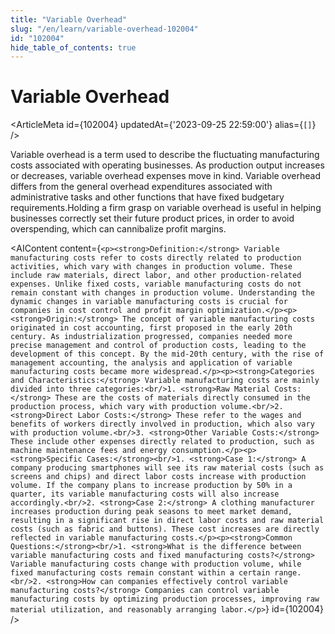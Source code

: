 ```yaml
---
title: "Variable Overhead"
slug: "/en/learn/variable-overhead-102004"
id: "102004"
hide_table_of_contents: true
---
```



# Variable Overhead

<ArticleMeta id={102004} updatedAt={'2023-09-25 22:59:00'} alias={`[]`} />
<div className='border-solid border-b border-t-0 my-4 border-[var(--ifm-color-gray-300)]' />

Variable overhead is a term used to describe the fluctuating manufacturing costs associated with operating businesses. As production output increases or decreases, variable overhead expenses move in kind. Variable overhead differs from the general overhead expenditures associated with administrative tasks and other functions that have fixed budgetary requirements.Holding a firm grasp on variable overhead is useful in helping businesses correctly set their future product prices, in order to avoid overspending, which can cannibalize profit margins.

<AIContent content={`<p><strong>Definition:</strong> Variable manufacturing costs refer to costs directly related to production activities, which vary with changes in production volume. These include raw materials, direct labor, and other production-related expenses. Unlike fixed costs, variable manufacturing costs do not remain constant with changes in production volume. Understanding the dynamic changes in variable manufacturing costs is crucial for companies in cost control and profit margin optimization.</p><p><strong>Origin:</strong> The concept of variable manufacturing costs originated in cost accounting, first proposed in the early 20th century. As industrialization progressed, companies needed more precise management and control of production costs, leading to the development of this concept. By the mid-20th century, with the rise of management accounting, the analysis and application of variable manufacturing costs became more widespread.</p><p><strong>Categories and Characteristics:</strong> Variable manufacturing costs are mainly divided into three categories:<br/>1. <strong>Raw Material Costs:</strong> These are the costs of materials directly consumed in the production process, which vary with production volume.<br/>2. <strong>Direct Labor Costs:</strong> These refer to the wages and benefits of workers directly involved in production, which also vary with production volume.<br/>3. <strong>Other Variable Costs:</strong> These include other expenses directly related to production, such as machine maintenance fees and energy consumption.</p><p><strong>Specific Cases:</strong><br/>1. <strong>Case 1:</strong> A company producing smartphones will see its raw material costs (such as screens and chips) and direct labor costs increase with production volume. If the company plans to increase production by 50% in a quarter, its variable manufacturing costs will also increase accordingly.<br/>2. <strong>Case 2:</strong> A clothing manufacturer increases production during peak seasons to meet market demand, resulting in a significant rise in direct labor costs and raw material costs (such as fabric and buttons). These cost increases are directly reflected in variable manufacturing costs.</p><p><strong>Common Questions:</strong><br/>1. <strong>What is the difference between variable manufacturing costs and fixed manufacturing costs?</strong> Variable manufacturing costs change with production volume, while fixed manufacturing costs remain constant within a certain range.<br/>2. <strong>How can companies effectively control variable manufacturing costs?</strong> Companies can control variable manufacturing costs by optimizing production processes, improving raw material utilization, and reasonably arranging labor.</p>`} id={102004} />
